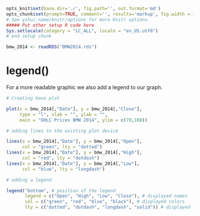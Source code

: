 ```r
opts_knit$set(base.dir='./', fig.path='', out.format='md')
opts_chunk$set(prompt=TRUE, comment='', results='markup', fig.width = 12, fig.height = 7, fig.align = "center")
# See yihui.name/knitr/options for more Knitr options.
##### Put other setup R code here
Sys.setlocale(category = "LC_ALL", locale = "en_US.utf8")
# end setup chunk
```

```r
bmw_2014 <- readRDS("BMW2014.rds")
```

# legend()

For a more readable graphic we also add a legend to our graph.

```r
# Creating base plot

plot(x = bmw_2014[,"Date"], y = bmw_2014[,"Close"], 
     type = "l", xlab = "", ylab = "",
     main = "OHLC Prices BMW 2014", ylim = c(70,100))

# adding lines to the existing plot device

lines(x = bmw_2014[,"Date"], y = bmw_2014[,"Open"],
      col = "green", lty = "dotted")
lines(x = bmw_2014[,"Date"], y = bmw_2014[,"High"],
      col = "red", lty = "dotdash")
lines(x = bmw_2014[,"Date"], y = bmw_2014[,"Low"],
      col = "blue", lty = "longdash")

# adding a legend

legend("bottom", # position of the legend
       legend = c("Open", "High", "Low", "Close"), # displayed names
       col = c("green", "red", "blue", "black"), # displayed colors
       lty = c("dotted", "dotdash", "longdash", "solid")) # displayed linetypes
```